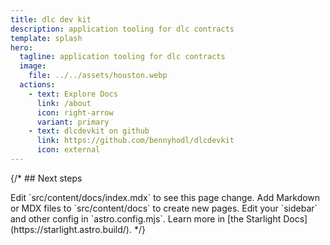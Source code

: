```yaml
---
title: dlc dev kit
description: application tooling for dlc contracts
template: splash
hero:
  tagline: application tooling for dlc contracts
  image:
    file: ../../assets/houston.webp
  actions:
    - text: Explore Docs
      link: /about
      icon: right-arrow
      variant: primary
    - text: dlcdevkit on github
      link: https://github.com/bennyhodl/dlcdevkit
      icon: external
---
```



{/* ## Next steps

<CardGrid stagger>
	<Card title="Update content" icon="pencil">
		Edit `src/content/docs/index.mdx` to see this page change.
	</Card>
	<Card title="Add new content" icon="add-document">
		Add Markdown or MDX files to `src/content/docs` to create new pages.
	</Card>
	<Card title="Configure your site" icon="setting">
		Edit your `sidebar` and other config in `astro.config.mjs`.
	</Card>
	<Card title="Read the docs" icon="open-book">
		Learn more in [the Starlight Docs](https://starlight.astro.build/).
	</Card>
</CardGrid> */}
